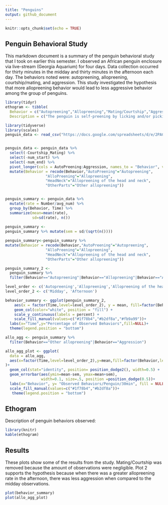 ```yaml
---
title: "Penguins"
output: github_document
---
```


```r
knitr::opts_chunk$set(echo = TRUE)
```

## Penguin Behavioral Study

This markdown document is a summary of the penguin behavioral study that I took on earlier this semester. I observed an African penguin enclosure via live-stream (Georgia Aquarium) for four days. Data collection occurred for thirty minutes in the midday and thirty minutes in the afternoon each day. The behaviors noted were: autopreening, allopreening, courtship/mating, and aggression. This study investigated the hypothesis that more allopreening behavior would lead to less aggressive behavior among the group of penguins.

```r
library(tidyr)
ethogram <- tibble(
  Behavior = c("Autopreening","Allopreening","Mating/Courtship","Aggression"),
  Description = c("The penguin is self-preening by licking and/or picking at their own feathers and skin.","The penguin is licking and/or picking at the feathers and skin of another penguin to help clean or to engage in social connections.","The penguins are braying (loud donkey-like mating call) and flapping flippers in unison; animals are attempting to mount another or be mounted onto.","The penguin is biting and/or lunging at others."))

library(tidyverse)
library(scales)
penguin_data <- read_csv("https://docs.google.com/spreadsheets/d/e/2PACX-1vTwTduMVB35b9VgiWIs-YxU4TVK1ly5fSVYRRB-S2Hmxne_ywoJ6QuWdSj0rC18vZjICDzwIdxWcBLb/pub?gid=1212530980&single=true&output=csv")


penguin_data <- penguin_data %>% 
  select(-Courtship_Mating) %>% 
  select(-num_start) %>% 
  select(-num_end) %>% 
  pivot_longer(cols = AutoPreening:Aggression, names_to = "Behavior", values_to = "Number") %>% 
  mutate(Behavior = recode(Behavior,"AutoPreening"="Autopreening",
                  "AlloPreening"="Allopreening",
                  "HeadNeck"="Allopreening of the head and neck",
                  "OtherParts"="Other allopreening")) 


penguin_summary <- penguin_data %>% 
  mutate(rate = Number/avg_num) %>%
  group_by(Behavior, Time) %>% 
  summarize(mean=mean(rate),
            sd=sd(rate), n()) 
  
penguin_summary <- 
penguin_summary %>% mutate(sem = sd/(sqrt(n())))

penguin_summary<-penguin_summary %>% 
mutate(Behavior = recode(Behavior,"AutoPreening"="Autopreening",
                  "AlloPreening"="Allopreening",
                  "HeadNeck"="Allopreening of the head and neck",
                  "OtherParts"="Other allopreening"))

penguin_summary_2 <-
  penguin_summary %>% 
  filter(Behavior=="Autopreening"|Behavior=="Allopreening"|Behavior=="Aggression")

level_order <- c('Autopreening','Allopreening','Allopreening of the head and neck','Other allopreening','Aggression')
level_order_2 <- c('Midday', 'Afternoon')

behavior_summary <- ggplot(penguin_summary_2, 
    aes(x = factor(Time,level=level_order_2), y = mean, fill=factor(Behavior,level=level_order))) +
    geom_col(color="white", position = "fill") +
    scale_y_continuous(labels = percent) +
    scale_fill_manual(values=c("#1f78b4","#b2df8a","#fb9a99"))+
  labs(x="Time",y="Percentage of Observed Behaviors",fill=NULL)+
  theme(legend.position = "bottom")

allo_agg <- penguin_summary %>% 
  filter(Behavior=="Other allopreening"|Behavior=="Aggression")

allo_agg_plot <- ggplot(
  data = allo_agg,
  aes(x=factor(Time,level=level_order_2),y=mean,fill=factor(Behavior,level=level_order))
)+
  geom_col(stat="identity", position= position_dodge2(), width=0.5) + 
  geom_errorbar(aes(ymin=mean-sem, ymax=mean+sem), 
                width=0.1, size=.5, position =position_dodge(0.5))+
  labs(x="Behavior", y= "Observed Behaviors/Penguin/30min", fill = NULL)+
  scale_fill_manual(values=c("#1f78b4","#b2df8a"))+
   theme(legend.position = "bottom")

```

## Ethogram

Description of penguin behaviors observed:

```r
library(knitr)
kable(ethogram)
```

## Results

These plots show some of the results from the study. Mating/Courtship was removed because the amount of observations were negligible. Plot 2 supports the hypothesis because when there was a greater allopreening rate in the afternoon, there was less aggression when compared to the midday observations.

```r
plot(behavior_summary)
plot(allo_agg_plot)
```


